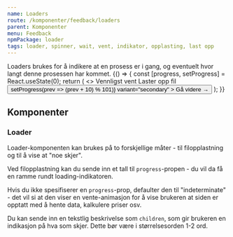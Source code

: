 ```yaml
---
name: Loaders
route: /komponenter/feedback/loaders
parent: Komponenter
menu: Feedback
npmPackage: loader
tags: loader, spinner, wait, vent, indikator, opplasting, last opp
---
```





<PageHeader>
  Loaders brukes for å indikere at en prosess er i gang, og eventuelt hvor langt
  denne prosessen har kommet.
</PageHeader>

<Playground>
  {() => {
    const [progress, setProgress] = React.useState(0);
    return (
      <>
        <Loader>Vennligst vent</Loader>
        <Loader progress={20}>Laster opp fil</Loader>
        <Loader progress={progress}>
          <Button
            onClick={() => setProgress(prev => (prev + 10) % 101)}
            variant="secondary"
          >
            Gå videre &rarr;
          </Button>
        </Loader>
      </>
    );
  }}
</Playground>

## Komponenter

### Loader

<ImportStatement imports="Loader" />
<Props of={Loader} />

Loader-komponenten kan brukes på to forskjellige måter - til filopplastning og til å vise at "noe skjer".

Ved filopplastning kan du sende inn et tall til `progress`-propen - du vil da få en ramme rundt loading-indikatoren.

Hvis du ikke spesifiserer en `progress`-prop, defaulter den til "indeterminate" - det vil si at den viser en vente-animasjon for å vise brukeren at siden er opptatt med å hente data, kalkulere priser osv.

Du kan sende inn en tekstlig beskrivelse som `children`, som gir brukeren en indikasjon på hva som skjer. Dette bør være i størrelsesorden 1-2 ord.
